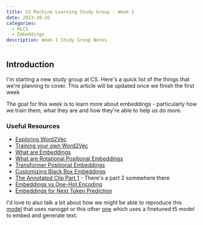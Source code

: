 ```yaml
---
title: CS Machine Learning Study Group - Week 1
date: 2023-10-26
categories:
  - MLCS
  - Embeddings
description: Week 1 Study Group Notes
---
```


## Introduction

I'm starting a new study group at CS. Here's a quick list of the things that we're planning to cover. This article will be updated once we finish the first week

The goal for this week is to learn more about embeddings - particularly how we train them, what they are and how they're able to help us do more.

### Useful Resources

- [Exploring Word2Vec](https://simonwillison.net/2023/Oct/23/embeddings/#exploring-how-these-things-work-with-word2vec)
- [Training your own Word2Vec](https://jaketae.github.io/study/word2vec/)
- [What are Embeddings](https://simonwillison.net/2023/Oct/23/embeddings/#what-are-embeddings)
- [What are Rotational Positional Embeddings](https://paperswithcode.com/method/rope)
- [Transformer Positional Embeddings](https://kazemnejad.com/blog/transformer_architecture_positional_encoding/)
- [Customizing Black Box Embeddings](https://github.com/openai/openai-cookbook/blob/main/examples/Customizing_embeddings.ipynb)
- [The Annotated Clip Part 1](https://amaarora.github.io/posts/2023-03-06_Understanding_CLIP.html) - There's a part 2 somewhere there
- [Embeddings vs One-Hot Encoding](https://betterprogramming.pub/feature-engineering-using-onehot-embedding-in-julia-dadbc1bfe861#:~:text=In%20short%2C%20embedding%20is%20more,feature%20vectors%20without%20losing%20information)
- [Embeddings for Next Token Prediction](https://www.jmlr.org/papers/volume3/bengio03a/bengio03a.pdf)

I'd love to also talk a bit about how we might be able to reproduce this [model](https://github.com/MF-FOOM/wikivec2text) that uses nanogpt or this other [one](https://huggingface.co/collections/thesephist/contra-bottleneck-t5-651b5f1e26b2dee1ed16429e) which uses a finetuned t5 model to embed and generate text.
